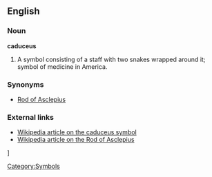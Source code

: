 ==English==

===Noun===
'''caduceus'''
#A symbol consisting of a staff with two snakes wrapped around it; symbol of medicine in America.

===Synonyms===
*[[Rod of Asclepius]]

===External links===
*[[w:Caduceus|Wikipedia article on the caduceus symbol]]
*[[w:Rod of Asclepius|Wikipedia article on the Rod of Asclepius]]

[[Category:Symbols]]]